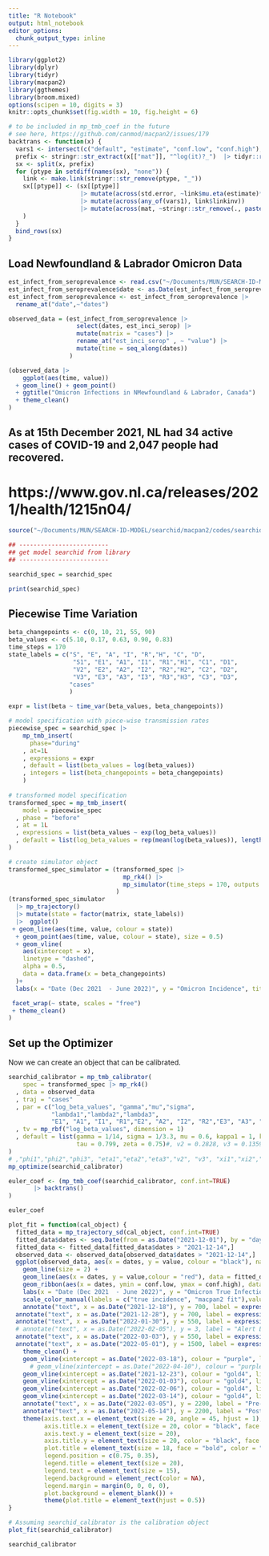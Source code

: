 ```yaml
---
title: "R Notebook"
output: html_notebook
editor_options: 
  chunk_output_type: inline
---
```


```r
library(ggplot2)
library(dplyr)
library(tidyr)
library(macpan2)
library(ggthemes)
library(broom.mixed)
options(scipen = 10, digits = 3)
knitr::opts_chunk$set(fig.width = 10, fig.height = 6)
```


```r
# to be included in mp_tmb_coef in the future
# see here, https://github.com/canmod/macpan2/issues/179
backtrans <- function(x) {
  vars1 <- intersect(c("default", "estimate", "conf.low", "conf.high"), names(x))
  prefix <- stringr::str_extract(x[["mat"]], "^log(it)?_")  |> tidyr::replace_na("none")
  sx <- split(x, prefix)
  for (ptype in setdiff(names(sx), "none")) {
    link <- make.link(stringr::str_remove(ptype, "_"))
    sx[[ptype]] <- (sx[[ptype]]
                    |> mutate(across(std.error, ~link$mu.eta(estimate)*.))
                    |> mutate(across(any_of(vars1), link$linkinv))
                    |> mutate(across(mat, ~stringr::str_remove(., paste0("^", ptype))))
    )
  }
  bind_rows(sx)
}

```

## Load Newfoundland & Labrador Omicron Data

```r
est_infect_from_seroprevalence <- read.csv("~/Documents/MUN/SEARCH-ID-MODEL/searchid/macpan2/data/omicron_estimated_serop.csv")
est_infect_from_seroprevalence$date <- as.Date(est_infect_from_seroprevalence$date, format = "%Y-%m-%d")
est_infect_from_seroprevalence <- est_infect_from_seroprevalence |>
  rename_at("date",~"dates")

observed_data = (est_infect_from_seroprevalence |> 
                   select(dates, est_inci_serop) |> 
                   mutate(matrix = "cases") |>
                   rename_at("est_inci_serop" , ~ "value") |>
                   mutate(time = seq_along(dates))
                 )

(observed_data |> 
    ggplot(aes(time, value))
  + geom_line() + geom_point()
  + ggtitle("Omicron Infections in NMewfoundland & Labrador, Canada")
  + theme_clean()
)
```

## As at 15th December 2021, NL had 34 active cases of COVID-19 and 2,047 people had recovered.
# https://www.gov.nl.ca/releases/2021/health/1215n04/


```r
source("~/Documents/MUN/SEARCH-ID-MODEL/searchid/macpan2/codes/searchid/searchid_tmb.R")

## -------------------------
## get model searchid from library
## -------------------------

searchid_spec = searchid_spec

print(searchid_spec)
```

## Piecewise Time Variation

```r
beta_changepoints <- c(0, 10, 21, 55, 90)
beta_values <- c(5.10, 0.17, 0.63, 0.90, 0.83)
time_steps = 170
state_labels = c("S", "E", "A", "I", "R","H", "C", "D",
                  "S1", "E1", "A1", "I1", "R1","H1", "C1", "D1",
                  "V2", "E2", "A2", "I2", "R2","H2", "C2", "D2",
                  "V3", "E3", "A3", "I3", "R3","H3", "C3", "D3",
                 "cases"
                 )

expr = list(beta ~ time_var(beta_values, beta_changepoints))

# model specification with piece-wise transmission rates
piecewise_spec = searchid_spec |> 
    mp_tmb_insert(
      phase="during"
    , at=1L
    , expressions = expr
    , default = list(beta_values = log(beta_values))
    , integers = list(beta_changepoints = beta_changepoints)
    )
  
# transformed model specification
transformed_spec = mp_tmb_insert(
    model = piecewise_spec
  , phase = "before"
  , at = 1L
  , expressions = list(beta_values ~ exp(log_beta_values))
  , default = list(log_beta_values = rep(mean(log(beta_values)), length(beta_values)))
)

# create simulator object
transformed_spec_simulator = (transformed_spec |> 
                                mp_rk4() |> 
                                mp_simulator(time_steps = 170, outputs = c(state_labels))
                              )
(transformed_spec_simulator
  |> mp_trajectory()
  |> mutate(state = factor(matrix, state_labels))
  |>  ggplot()
 + geom_line(aes(time, value, colour = state))
  + geom_point(aes(time, value, colour = state), size = 0.5)
  + geom_vline(
    aes(xintercept = x),
    linetype = "dashed",
    alpha = 0.5,
    data = data.frame(x = beta_changepoints)
  )+
  labs(x = "Date (Dec 2021  - June 2022)", y = "Omicron Incidence", title = "SEARCH-ID Model Incidence Trajectory With macpan2", color = "")+

 facet_wrap(~ state, scales = "free")
 + theme_clean()
)
```

## Set up the Optimizer

Now we can create an object that can be calibrated.

```r
searchid_calibrator = mp_tmb_calibrator(
    spec = transformed_spec |> mp_rk4() 
  , data = observed_data
  , traj = "cases"  
  , par = c("log_beta_values", "gamma","mu","sigma",
            "lambda1","lambda2","lambda3",
            "E1", "A1", "I1", "R1","E2", "A2", "I2", "R2","E3", "A3", "I3", "R3")
  , tv = mp_rbf("log_beta_values", dimension = 1)
  , default = list(gamma = 1/14, sigma = 1/3.3, mu = 0.6, kappa1 = 1, kappa2 = 0.91, kappa3 = 0.3, 
                   tau = 0.799, zeta = 0.75)#, v2 = 0.2828, v3 = 0.1359)
)
# ,"phi1","phi2","phi3", "eta1","eta2","eta3","v2", "v3", "xi1","xi2","xi3", "omega1", "omega2","omega3","theta1","theta2","theta3",
mp_optimize(searchid_calibrator)

```

```r
euler_coef <- (mp_tmb_coef(searchid_calibrator, conf.int=TRUE)
       |> backtrans()
)

euler_coef
```

```r
plot_fit = function(cal_object) {
  fitted_data = mp_trajectory_sd(cal_object, conf.int=TRUE)
  fitted_data$dates <- seq.Date(from = as.Date("2021-12-01"), by = "day", length.out = nrow(fitted_data))
  fitted_data <- fitted_data[fitted_data$dates > "2021-12-14",]
  observed_data <- observed_data[observed_data$dates > "2021-12-14",]
  ggplot(observed_data, aes(x = dates, y = value, colour = "black"), na.rm = TRUE) +
    geom_line(size = 2) +
    geom_line(aes(x = dates, y = value,colour = "red"), data = fitted_data,  size = 1) +
    geom_ribbon(aes(x = dates, ymin = conf.low, ymax = conf.high), data = fitted_data, alpha = 0.2) +
    labs(x = "Date (Dec 2021  - June 2022)", y = "Omicron True Infections", title = "SEARCH-ID Model Fit With macpan2", color = "") +
    scale_color_manual(labels = c("true incidence", "macpan2 fit"),values = c("black","red")) +
    annotate("text", x = as.Date("2021-12-18"), y = 700, label = expression(beta[2] == 0.20),size = 6,angle = 90, hjust = 1, color = "black")+
  annotate("text", x = as.Date("2021-12-28"), y = 700, label = expression(beta[3] == 5.21),size = 6,angle = 90, hjust = 1,color = "black")+
  annotate("text", x = as.Date("2022-01-30"), y = 550, label = expression(beta[4] == 0.62),size = 6,angle = 0, hjust = 1, color = "black")+
  # annotate("text", x = as.Date("2022-02-05"), y = 3, label = "Alert Level 3",size = 5,angle = 10, hjust = 1, color = "black")+
  annotate("text", x = as.Date("2022-03-03"), y = 550, label = expression(beta[3] == 0.70),size = 6,angle = 0, hjust = 1, color = "black")+
  annotate("text", x = as.Date("2022-05-01"), y = 1500, label = expression(beta[0] == 0.82),size = 6, hjust = 1, color = "black")+
    theme_clean() +
    geom_vline(xintercept = as.Date("2022-03-18"), colour = "purple", linetype = 6, size = 1)  +
      # geom_vline(xintercept = as.Date("2022-04-10"), colour = "purple", linetype = 6, size = 2)  +
    geom_vline(xintercept = as.Date("2021-12-23"), colour = "gold4", linetype = 2, size = 1)  +
    geom_vline(xintercept = as.Date("2022-01-03"), colour = "gold4", linetype = 2, size = 1)  +
    geom_vline(xintercept = as.Date("2022-02-06"), colour = "gold4", linetype = 2, size = 1)  +
    geom_vline(xintercept = as.Date("2022-03-14"), colour = "gold4", linetype = 1, size = 1)  +
    annotate("text", x = as.Date("2022-03-05"), y = 2200, label = "Pre-Cancellation of Public \nHealth Emergency Declaration",size=5, hjust=1, color = "darkblue")+
    annotate("text", x = as.Date("2022-05-14"), y = 2200, label = "Post Cancellation of Public \nHealth Emergency Declaration",size=5, hjust=1,color = "darkblue")+
    theme(axis.text.x = element_text(size = 20, angle = 45, hjust = 1),
          axis.title.x = element_text(size = 20, color = "black", face = "bold"),
          axis.text.y = element_text(size = 20),
          axis.title.y = element_text(size = 20, color = "black", face = "bold"),
          plot.title = element_text(size = 18, face = "bold", color = "black", hjust = 0.5),
          legend.position = c(0.75, 0.35),
          legend.title = element_text(size = 20),
          legend.text = element_text(size = 15),
          legend.background = element_rect(color = NA),
          legend.margin = margin(0, 0, 0, 0),
          plot.background = element_blank()) +
          theme(plot.title = element_text(hjust = 0.5))
}

# Assuming searchid_calibrator is the calibration object
plot_fit(searchid_calibrator)

```

```r
searchid_calibrator
```

